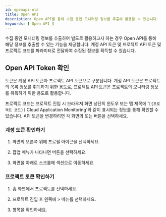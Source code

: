 ```yaml
---
id: openapi-old
title: Open API
description: Open API를 통해 수집 중인 모니터링 정보를 추출해 활용할 수 있습니다.
keywords: [ Open API ]
---
```


수집 중인 모니터링 정보를 추출하여 별도로 활용하고자 하는 경우 Open API를 통해 해당 정보를 추출할 수 있는 기능을 제공합니다. 계정 API 토큰 및 프로젝트 API 토큰 및 프로젝트 코드를 파라미터로 전달하여 수집된 정보를 획득할 수 있습니다.

## Open API Token 확인

토큰은 계정 API 토큰과 프로젝트 API 토큰으로 구분됩니다. 계정 API 토큰은 프로젝트의 목록 정보를 취득하기 위한 용도로, 프로젝트 API 토큰은 프로젝트의 모니터링 정보를 취득하기 위한 용도로 활용합니다.

프로젝트 코드는 프로젝트 진입 시 브라우저 화면 상단의 윈도우 또는 탭 제목에 '`[{프로젝트 코드}]` Cloud Application Monitoring'와 같이 표시되는 정보를 통해 확인할 수 있습니다. API 토큰을 변경하려면 각 화면의 <Cmdname sid="reissue" className="uitext" /> 또는 <Cmdname sid="reissue_token" className="uitext" /> 버튼을 선택하세요.

### 계정 토큰 확인하기

1. 화면의 오른쪽 위에 프로필 아이콘을 선택하세요.

1. 팝업 메뉴가 나타나면 <Cmdname sid="MNU07360" className="uitext" /> 버튼을 선택하세요.

1. 화면을 아래로 스크롤해 <Cmdname sid="api_token" className="uitext" /> 섹션으로 이동하세요.

### 프로젝트 토큰 확인하기

1. 홈 화면에서 프로젝트를 선택하세요. 

1. 프로젝트 진입 후 왼쪽에 <Cmdname sid="management" className="uitext" /> > <Cmdname sid="project_management" className="uitext" /> 메뉴를 선택하세요.

1. <Cmdname sid="api_token" className="uitext" /> 항목을 확인하세요.